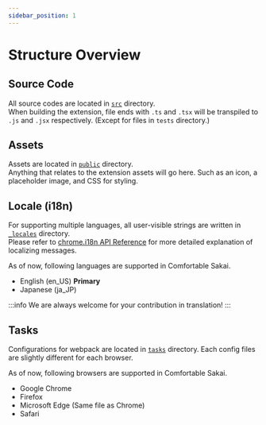 ```yaml
---
sidebar_position: 1
---
```


# Structure Overview

## Source Code
All source codes are located in [`src`](https://github.com/kyoto-u/comfortable-sakai/tree/master/src) directory.  
When building the extension, file ends with `.ts` and `.tsx` will be transpiled to `.js` and `.jsx` respectively.
(Except for files in `tests` directory.)

## Assets
Assets are located in [`public`](https://github.com/kyoto-u/comfortable-sakai/tree/master/public) directory.  
Anything that relates to the extension assets will go here. Such as an icon, a placeholder image, and CSS for styling.

## Locale (i18n)
For supporting multiple languages, all user-visible strings are written in [`_locales`](https://github.com/kyoto-u/comfortable-sakai/tree/master/_locales) directory.  
Please refer to [chrome.i18n API Reference](https://developer.chrome.com/docs/extensions/reference/i18n/)
for more detailed explanation of localizing messages.  

As of now, following languages are supported in Comfortable Sakai.
- English (en_US) **Primary**
- Japanese (ja_JP)

:::info
We are always welcome for your contribution in translation!
:::

## Tasks
Configurations for webpack are located in [`tasks`](https://github.com/kyoto-u/comfortable-sakai/tree/master/tasks) directory.
Each config files are slightly different for each browser.

As of now, following browsers are supported in Comfortable Sakai.
- Google Chrome
- Firefox
- Microsoft Edge (Same file as Chrome)
- Safari
